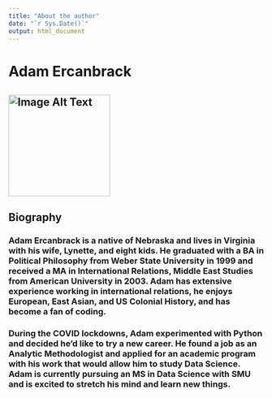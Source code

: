 ```yaml
---
title: "About the author"
date: "`r Sys.Date()`"
output: html_document
---
```

# Adam Ercanbrack

<img src="https://raw.githubusercontent.com/Weiprecht/Weiprecht.github.io/main/IMG_0787.jpg" alt="Image Alt Text" width="200">
---
## Biography
### Adam Ercanbrack is a native of Nebraska and lives in Virginia with his wife, Lynette, and eight kids. He graduated with a BA in Political Philosophy from Weber State University in 1999 and received a MA in International Relations, Middle East Studies from American University in 2003. Adam has extensive experience working in international relations, he enjoys European, East Asian, and US Colonial History, and has become a fan of coding.
### During the COVID lockdowns, Adam experimented with Python and decided he'd like to try a new career. He found a job as an Analytic Methodologist and applied for an academic program with his work that would allow him to study Data Science. Adam is currently   pursuing an MS in Data Science with SMU and is excited to stretch his mind and learn new things.
